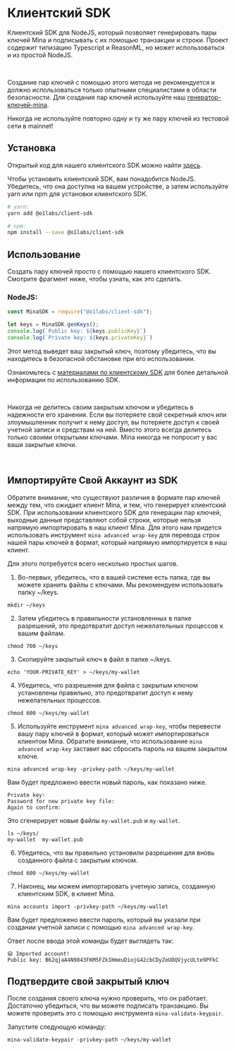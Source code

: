 

# Клиентский SDK 

Клиентский SDK для NodeJS, который позволяет генерировать пары ключей Mina и подписывать с их помощью транзакции и строки. Проект содержит типизацию Typescript и ReasonML, но может использоваться и из простой NodeJS.


<br />

<Alert kind="warning">

Создание пар ключей с помощью этого метода не рекомендуется и должно использоваться только опытными специалистами в области безопасности.
Для создания пар ключей используйте наш [генератор-ключей-mina](/docs/keypair/mina-generate-keypair).

Никогда не используйте повторно одну и ту же пару ключей из тестовой сети в mainnet!
</Alert>


## Установка

Открытый код для нашего клиентского SDK можно найти [здесь](https://github.com/MinaProtocol/mina/tree/develop/frontend/client_sdk).

Чтобы установить клиентский SDK, вам понадобится NodeJS. Убедитесь, что она доступна на вашем устройстве, а затем используйте yarn или npm для установки клиентского SDK. 

```bash
# yarn:
yarn add @o1labs/client-sdk

# npm:
npm install --save @o1labs/client-sdk
```

## Использование

Создать пару ключей просто с помощью нашего клиентского SDK. Смотрите фрагмент ниже, чтобы узнать, как это сделать.

### NodeJS:
```javascript
const MinaSDK = require("@o1labs/client-sdk");

let keys = MinaSDK.genKeys();
console.log(`Public key: ${keys.publicKey}`)
console.log(`Private key: ${keys.privateKey}`)
```
Этот метод выведет ваш закрытый ключ, поэтому убедитесь, что вы находитесь в безопасной обстановке при его использовании.

Ознакомьтесь с [материалами по клиентскому SDK](https://github.com/MinaProtocol/mina/blob/develop/frontend/client_sdk/README.md) для более детальной информации по использованию SDK.

<br />

<Alert kind="warning">

Никогда не делитесь своим закрытым ключом и убедитесь в надежности его хранения. Если вы потеряете свой секретный ключ или злоумышленник получит к нему доступ, вы потеряете доступ к своей учетной записи и средствам на ней. Вместо этого всегда делитесь только своими открытыми ключами. Mina никогда не попросит у вас ваши закрытые ключи.

</Alert>

<br />

## Импортируйте Свой Аккаунт из SDK

Обратите внимание, что существуют различия в формате пар ключей между тем, что ожидает клиент Mina, и тем, что генерирует клиентский SDK.
При использовании клиентского SDK для генерации пар ключей, выходные данные представляют собой строки, которые нельзя напрямую импортировать в наш клиент Mina.
Для этого нам придется использовать инструмент `mina advanced wrap-key` для перевода строк нашей пары ключей в формат, который напрямую импортируется в наш клиент.

Для этого потребуется всего несколько простых шагов. 

1. Во-первых, убедитесь, что в вашей системе есть папка, где вы можете хранить файлы с ключами. Мы рекомендуем использовать папку ~/keys.

```
mkdir ~/keys
```

2. Затем убедитесь в правильности установленных в папке разрешений, это предотвратит доступ нежелательных процессов к вашим файлам.

```
chmod 700 ~/keys
```

3. Скопируйте закрытый ключ в файл в папке ~/keys.

```
echo 'YOUR-PRIVATE_KEY' > ~/keys/my-wallet
```
4. Убедитесь, что разрешения для файла с закрытым ключом установлены правильно, это предотвратит доступ к нему нежелательных процессов.

```
chmod 600 ~/keys/my-wallet
```

5. Используйте инструмент `mina advanced wrap-key`, чтобы перевести вашу пару ключей в формат, который может импортироваться клиентом Mina. Обратите внимание, что использование `mina advanced wrap-key` заставит вас сбросить пароль на вашем закрытом ключе.

```
mina advanced wrap-key -privkey-path ~/keys/my-wallet
```

Вам будет предложено ввести новый пароль, как показано ниже.

```
Private key:
Password for new private key file: 
Again to confirm:
```

Это сгенерирует новые файлы `my-wallet.pub` и `my-wallet`.

```
ls ~/keys/
my-wallet  my-wallet.pub
```

6. Убедитесь, что вы правильно установили разрешения для вновь созданного файла с закрытым ключом. 

```
chmod 600 ~/keys/my-wallet
```

7. Наконец, мы можем импортировать учетную запись, созданную клиентским SDK, в клиент Mina.

```
mina accounts import -privkey-path ~/keys/my-wallet
```

Вам будет предложено ввести пароль, который вы указали при создании учетной записи с помощью `mina advanced wrap-key`.

Ответ после ввода этой команды будет выглядеть так: 
```
😄 Imported account!
Public key: B62qjaA4N9843FKM5FZk1HmeuDiojG42cbCDyZeUDQVjycULte9PFkC
```


## Подтвердите свой закрытый ключ

После создания своего ключа нужно проверить, что он работает. Достаточно убедиться, что вы можете подписать транзакцию. Вы можете проверить это с помощью инструмента `mina-validate-keypair`. 

Запустите следующую команду:

```
mina-validate-keypair -privkey-path ~/keys/my-wallet
```
